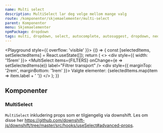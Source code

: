 ```yaml
---
name: Multi select
description: MultiSelect lar deg velge mellom mange valg
route: /komponenter/skjemaelementer/multi-select
parent: Komponenter
menu: Skjemaelementer
npmPackage: dropdown
tags: multi, dropdown, select, autocomplete, autosuggest, dropdown, nedtrekksmeny
---
```



<PageHeader />

<Playground style={{ overflow: 'visible' }}>
  {() => {
    const [selectedItems, setSelectedItems] = React.useState([]);
    return (
      <>
        <div style={{ width: '15rem' }}>
          <MultiSelect
            items={FILTERS}
            onChange={e => setSelectedItems(e)}
            label="Filtrer transport"
          />
        </div>
        <div style={{ marginTop: '2rem', marginBottom: '1rem' }}>
          <CodeText>
            Valgte elementer: {selectedItems.map(item => item.label + ' ')}
          </CodeText>
        </div>
      </>
    );
  }}
</Playground>

## Komponenter

### MultiSelect

<ImportStatement imports="MultiSelect" />

<Props of={MultiSelect} />

`MultiSelect` inkludering props som er tilgjengelig via downshift.
Les om disse her https://github.com/downshift-js/downshift/tree/master/src/hooks/useSelect#advanced-props.
